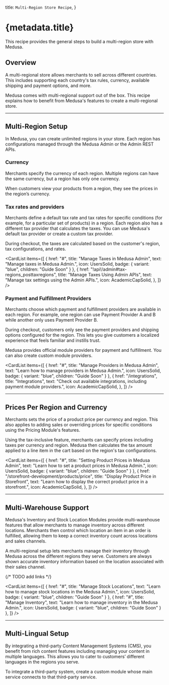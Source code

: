 
  title: `Multi-Region Store Recipe`,
}

# {metadata.title}

This recipe provides the general steps to build a multi-region store with Medusa.

## Overview

A multi-regional store allows merchants to sell across different countries. This includes supporting each country's tax rules, currency, available shipping and payment options, and more.

Medusa comes with multi-regional support out of the box. This recipe explains how to benefit from Medusa's features to create a multi-regional store.

---

## Multi-Region Setup

In Medusa, you can create unlimited regions in your store. Each region has configurations managed through the Medusa Admin or the Admin REST APIs.

### Currency

Merchants specify the currency of each region. Multiple regions can have the same currency, but a region has only one currency.

When customers view your products from a region, they see the prices in the region’s currency.

### Tax rates and providers

Merchants define a default tax rate and tax rates for specific conditions (for example, for a particular set of products) in a region. Each region also has a different tax provider that calculates the taxes. You can use Medusa's default tax provider or create a custom tax provider.

During checkout, the taxes are calculated based on the customer's region, tax configurations, and rates.

<CardList items={[
  {
    href: "#",
    title: "Manage Taxes in Medusa Admin",
    text: "Manage taxes in Medusa Admin.",
    icon: UsersSolid,
    badge: {
      variant: "blue",
      children: "Guide Soon"
    }
  },
  {
    href: "!api!/admin#tax-regions_posttaxregions",
    title: "Manage Taxes Using Admin APIs",
    text: "Manage tax settings using the Admin APIs.",
    icon: AcademicCapSolid,
  },
]} />

<Card
  href="/references/tax/provider"
  title="Create Tax Provider"
  text="Learn how to create a tax provider."
  icon={AcademicCapSolid}
  className="mt-1"
/>


### Payment and Fulfillment Providers

Merchants choose which payment and fulfillment providers are available in each region. For example, one region can use Payment Provider A and B while another only uses Payment Provider B.

During checkout, customers only see the payment providers and shipping options configured for the region. This lets you give customers a localized experience that feels familiar and instills trust.

Medusa provides official module providers for payment and fulfillment. You can also create custom module providers.

<CardList items={[
  {
    href: "#",
    title: "Manage Providers in Medusa Admin",
    text: "Learn how to manage providers in Medusa Admin.",
    icon: UsersSolid,
    badge: {
      variant: "blue",
      children: "Guide Soon"
    }
  },
  {
    href: "/integrations",
    title: "Integrations",
    text: "Check out available integrations, including payment module providers.",
    icon: AcademicCapSolid,
  },
]} />

---

## Prices Per Region and Currency

Merchants sets the price of a product price per currency and region. This also applies to adding sales or overriding prices for specific conditions using the Pricing Module's features.

Using the tax-inclusive feature, merchants can specify prices including taxes per currency and region. Medusa then calculates the tax amount applied to a line item in the cart based on the region's tax configurations.

<CardList items={[
  {
    href: "#",
    title: "Setting Product Prices in Medusa Admin",
    text: "Learn how to set a product prices in Medusa Admin.",
    icon: UsersSolid,
    badge: {
      variant: "blue",
      children: "Guide Soon"
    }
  },
  {
    href: "/storefront-development/products/price",
    title: "Display Product Price in Storefront",
    text: "Learn how to display the correct product price in a storefront.",
    icon: AcademicCapSolid,
  },
]} />

---

## Multi-Warehouse Support

Medusa's Inventory and Stock Location Modules provide multi-warehouse features that allow merchants to manage inventory across different locations. Merchants then control which location an item in an order is fulfilled, allowing them to keep a correct inventory count across locations and sales channels.

A multi-regional setup lets merchants manage their inventory through Medusa across the different regions they serve. Customers are always shown accurate inventory information based on the location associated with their sales channel.

{/* TODO add links */}

<CardList items={[
  {
    href: "#",
    title: "Manage Stock Locations",
    text: "Learn how to manage stock locations in the Medusa Admin.",
    icon: UsersSolid,
    badge: {
      variant: "blue",
      children: "Guide Soon"
    }
  },
  {
    href: "#",
    title: "Manage Inventory",
    text: "Learn how to manage inventory in the Medusa Admin.",
    icon: UsersSolid,
    badge: {
      variant: "blue",
      children: "Guide Soon"
    }
  },
]} />

---

## Multi-Lingual Setup

By integrating a third-party Content Management Systems (CMS), you benefit from rich content features including managing your content in multiple languages. This allows you to cater to customers’ different languages in the regions you serve.

To integrate a third-party system, create a custom module whose main service connects to that third-party service.

<Card
  href="!docs!/learn/fundamentals/modules"
  title="Create a Module"
  text="Learn how to create a module in Medusa."
  icon={AcademicCapSolid}
/>
